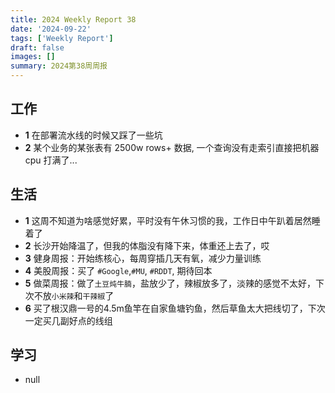 ```yaml
---
title: 2024 Weekly Report 38
date: '2024-09-22'
tags: ['Weekly Report']
draft: false
images: []
summary: 2024第38周周报
---
```


<TOCInline toc={props.toc}/>

## 工作

- **1** 在部署流水线的时候又踩了一些坑
- **2** 某个业务的某张表有 2500w rows+ 数据, 一个查询没有走索引直接把机器 cpu 打满了...




## 生活


- **1** 这周不知道为啥感觉好累，平时没有午休习惯的我，工作日中午趴着居然睡着了
- **2** 长沙开始降温了，但我的体脂没有降下来，体重还上去了，哎
- **3** 健身周报：开始练核心，每周穿插几天有氧，减少力量训练
- **4** 美股周报：买了 `#Google`,`#MU`, `#RDDT`, 期待回本
- **5** 做菜周报：做了`土豆炖牛腩`，盐放少了，辣椒放多了，淡辣的感觉不太好，下次不放`小米辣`和`干辣椒`了
- **6** 买了根汉鼎一号的4.5m鱼竿在自家鱼塘钓鱼，然后草鱼太大把线切了，下次一定买几副好点的线组



## 学习

-  null













